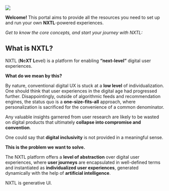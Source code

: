 
<div className="banner">
  <img src="levels.png" />
</div>

**Welcome!** This portal aims to provide all the resources you need to set up and run your own **NXTL**-powered experiences.

_Get to know the core concepts, and start your journey with NXTL:_

<Cards>
  <Cards.Card title="What is NXTL?" href="#what-is-nxtl" />
  <Cards.Card title="What is Generative UI?" href="/whatIsGenerativeUI" />
  <Cards.Card title="User Journeys" href="/concepts/userJourneys" />
  <Cards.Card
    title="Matrices & Artifacts"
    href="/concepts/matricesAndArtifacts"
  />
  <Cards.Card title="Signals" href="/concepts/signals" />
  <Cards.Card title="Installation" href="/installation" />
  <Cards.Card title="Plugins & SDKs [TODO]" href="#" />
  <Cards.Card title="Example: “Canine Cuisine”" href="/exampleCanineCuisine" />
  <Cards.Card title="API reference" href="/apiReference" />
  <Cards.Card title="✨ Playground" href="/playground" />
</Cards>

## What is NXTL?

NXTL (**N**e**XT** **L**evel) is a platform for enabling **“next-level”** digital user experiences.

**What do we mean by this?**

By nature, conventional digital UX is stuck at a **low level** of individualization. One should think that user experiences in the digital age had progressed further. Disappointingly, outside of algorithmic feeds and recommendation engines, the status quo is a **one-size-fits-all** approach, where personalization is sacrificed for the convenience of a common denominator.

Any valuable insights garnered from user research are likely to be wasted on digital products that ultimately **collapse into compromise and convention**.

One could say that **digital inclusivity** is not provided in a meaningful sense.

**This is the problem we want to solve.**

The NXTL platform offers a **level of abstraction** over digital user experiences, where **user journeys** are encapsulated in well-defined terms and instantiated as **individualized user experiences**, generated dynamically with the help of **artificial intelligence**.

NXTL is generative UI.

<br />
<br />
<Cards.Card
  title="Explore: What is Generative UI?"
  href="/whatIsGenerativeUI"
/>
